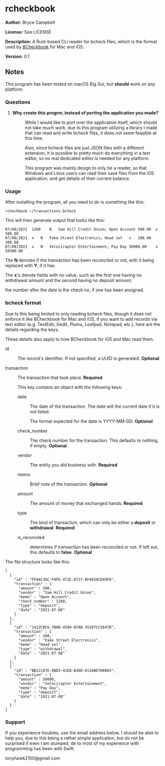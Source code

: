 =rcheckbook=

'''Author:''' Bryce Campbell

'''License:''' See LICENSE

'''Description:''' A Rust-based CLI reader for bcheck files, which is the format used by <a href="https://github.com/bryceac/BCheckbook">BCheckbook</a> for Mac and iOS.

'''Version:''' 0.1

==Notes==

This program has been tested on macOS Big Sur, but <strong>should</strong> work on any platform.

===Questions===

<ol>
<li>
<dl>
<dt style="font-weight:bold">Why create this progrm, instead of porting the application you made?</dt>
<dd>
<p>While I would like to port over the application itself, which should not take much work, due to this program utilizing a library I made that can read and write bcheck files, it does not seem feasible at this time.</p>
<p>Also, since bcheck files are just JSON files with a different extension, it is possible to pretty much do everything in a text editor, so no real dedicated editor is needed for any platform.</p>
<p>This program was mainly design to only be a reader, so that Windows and Linux users can read their save files from the iOS application, and get details of their current balance.</p>
</dd>
</dl>
</li>
</ol>

===Usage===

After installing the program, all you need to do is something like this:

<pre>
rcheckbook ~/transactions.bcheck
</pre>

This will then generate output that looks like this:

<pre>
07/08/2021	1260	N	Sam Hill Credit Union; Open Account	500.00	x	500.00
07/08/2021	x	N	Fake Street Electronics; Head set	x	200.00	300.00
07/08/2021	x	N	Velociraptor Entertainment; Pay Day	50000.00	x	50300.00
</pre>

The <strong>N</strong> denotes if the transaction has been reconciled or not, with it being replaced with <strong>Y</strong>, if it has.

The <strong>x</strong>'s denote fields with no value, such as the first one having no withdrawal amount and the second having no deposit amount.

the number after the date is the check no, if one has been assigned.

===bcheck format===

Due to this being limited to only reading bcheck files, though it does not enforce it like BCheckbook for Mac and iOS, if you want to add records via text editor (e.g. TextEdit, Gedit, Pluma, Leafpad, Notepad, etc.), here are the details regarding the keys.

These details also apply to how BCheckbook for iOS and Mac read them.

<dl>
<dt style="font-style:bold">id</dt>
<dd>
<p>The record's identifier. If not specified, a UUID is generated. <strong>Optional</strong></p>
</dd>
<dt style="font-style:bold">transaction</dt>
<dd>
<p>The transaction that took place. <strong>Required</strong></p>
<p>This key contains an object with the following keys:</p>
<dl>
<dt style="font-style:bold">date</dt>
<dd>
<p>The date of the transaction. The date will the current date if it is not listed.</p>
<p>The format expected for the date is YYYY-MM-DD. <strong>Optional</strong></p>
</dd>
<dt style="font-style:bold">check_number</dt>
<dd>
<p>The check number for the transaction. This defaults to nothing, if empty. <strong>Optional</strong></p>
</dd>
<dt style="font-style:bold">vendor</dt>
<dd>
<p>The entity you did business with. <strong>Required</strong></p>
</dd>
<dt style="font-style:bold">memo</dt>
<dd>
<p>Brief note of the transaction. <strong>Optional</strong></p>
</dd>
<dt style="font-style:bold">amount</dt>
<dd>
<p>The amount of money that exchanged hands. <strong>Required</strong></p>
</dd>
<dt style="font-style:bold">type</dt>
<dd>
<p>The kind of transaction, which can only be either a <strong>deposit</strong> or <strong>withdrawal</strong>. <strong>Required</strong></p>
</dd>
<dt style="font-style:bold">is_reconciled</dt>
<dd>
<p>determines if transaction has been reconciled or not. If left out, this defaults to <strong>false</strong>. <strong>Optional</strong></p>
</dd>
</dl>
</dd>
</dl>

The file structure looks like this:

<pre>
[
  {
    "id" : "FF04C3DC-F0FE-472E-8737-0F4034C049F0",
    "transaction" : {
      "amount" : 500,
      "vendor" : "Sam Hill Credit Union",
      "memo" : "Open Account",
      "check_number" : 1260,
      "type" : "deposit",
      "date" : "2021-07-08"
    }
  },
  {
    "id" : "1422CBC6-7B0B-4584-B7AB-35167CC5647B",
    "transaction" : {
      "amount" : 200,
      "vendor" : "Fake Street Electronics",
      "memo" : "Head set",
      "type" : "withdrawal",
      "date" : "2021-07-08"
    }
  },
  {
    "id" : "BB22187E-0BD3-41E8-B3D8-8136BD700865",
    "transaction" : {
      "amount" : 50000,
      "vendor" : "Velociraptor Entertainment",
      "memo" : "Pay Day",
      "type" : "deposit",
      "date" : "2021-07-08"
    }
  }
]
</pre>

===Support===

If you experience troubles, use the email address below. I should be able to help you, due to this being a rather simple application, but do not be surprised if even I am stumped, de to most of my experience with programming has been with Swift.

tonyhawk2100@gmail.com